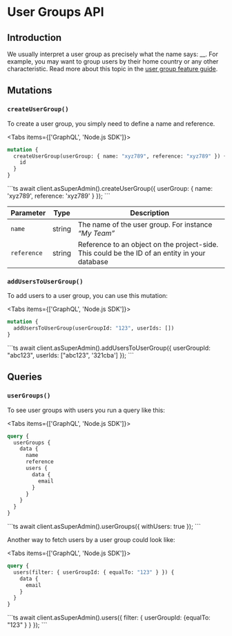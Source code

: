 
# User Groups API

## Introduction

We usually interpret a user group as precisely what the name says: __. For example, you may want to
group users by their home country or any other characteristic. Read more about this topic in the
[user group feature guide](/feature-guides/user-groups).

## Mutations

### `createUserGroup()`

To create a user group, you simply need to define a name and reference.

<Tabs items={['GraphQL', 'Node.js SDK']}><Tab>

```graphql
mutation {
  createUserGroup(userGroup: { name: "xyz789", reference: "xyz789" }) {
    id
  }
}
```

</Tab>
<Tab>
```ts
await client.asSuperAdmin().createUserGroup({ userGroup: { name: 'xyz789', reference: 'xyz789' } });
```
</Tab>
</Tabs>

| Parameter   | Type   | Description                                                                                    |
|-------------|--------|------------------------------------------------------------------------------------------------|
| `name`      | string | The name of the user group. For instance _“My Team”_                                           |
| `reference` | string | Reference to an object on the project-side. This could be the ID of an entity in your database |

### `addUsersToUserGroup()`

To add users to a user group, you can use this mutation:

<Tabs items={['GraphQL', 'Node.js SDK']}><Tab>
```graphql
mutation {
  addUsersToUserGroup(userGroupId: "123", userIds: [])
}
```
</Tab>
<Tab>
```ts
await client.asSuperAdmin().addUsersToUserGroup({ userGroupId: "abc123", userIds: ["abc123", '321cba'] });
```
</Tab>
</Tabs>

## Queries

### `userGroups()`

To see user groups with users you run a query like this:

<Tabs items={['GraphQL', 'Node.js SDK']}><Tab>
```graphql
query {
  userGroups {
    data {
      name
      reference
      users {
        data {
          email
        }
      }
    }
  }
}
```
</Tab>
<Tab>
```ts
await client.asSuperAdmin().userGroups({ withUsers: true });
```
</Tab>
</Tabs>

Another way to fetch users by a user group could look like:

<Tabs items={['GraphQL', 'Node.js SDK']}><Tab>
```graphql
query {
  users(filter: { userGroupId: { equalTo: "123" } }) {
    data {
      email
    }
  }
}
```
</Tab>
<Tab>
```ts
await client.asSuperAdmin().users({ filter: { userGroupId: {equalTo: "123" } } });
```
</Tab>
</Tabs>
